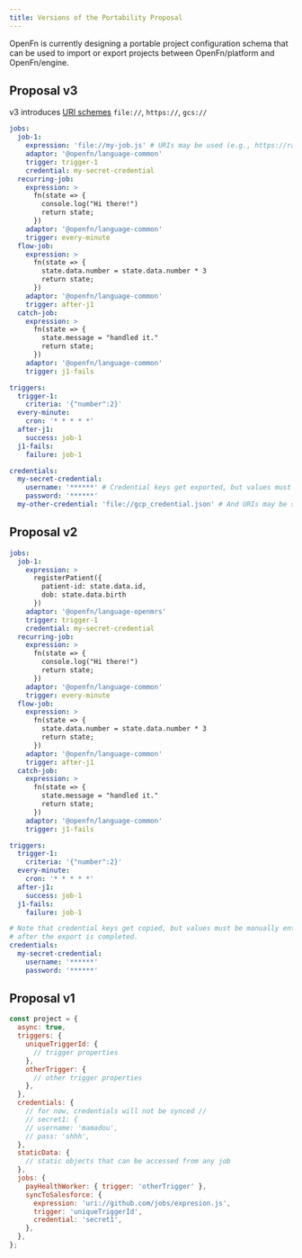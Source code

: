 ```yaml
---
title: Versions of the Portability Proposal
---
```


OpenFn is currently designing a portable project configuration schema that can
be used to import or export projects between OpenFn/platform and OpenFn/engine.

## Proposal v3

v3 introduces
[URI schemes](https://en.wikipedia.org/wiki/Uniform_Resource_Identifier)
`file://`, `https://`, `gcs://`

```yaml
jobs:
  job-1:
    expression: 'file://my-job.js' # URIs may be used (e.g., https://raw.githubusercontent.com/org/repo/my-job.js)
    adaptor: '@openfn/language-common'
    trigger: trigger-1
    credential: my-secret-credential
  recurring-job:
    expression: >
      fn(state => {
        console.log("Hi there!")
        return state;
      })
    adaptor: '@openfn/language-common'
    trigger: every-minute
  flow-job:
    expression: >
      fn(state => {
        state.data.number = state.data.number * 3
        return state;
      })
    adaptor: '@openfn/language-common'
    trigger: after-j1
  catch-job:
    expression: >
      fn(state => {
        state.message = "handled it."
        return state;
      })
    adaptor: '@openfn/language-common'
    trigger: j1-fails

triggers:
  trigger-1:
    criteria: '{"number":2}'
  every-minute:
    cron: '* * * * *'
  after-j1:
    success: job-1
  j1-fails:
    failure: job-1

credentials:
  my-secret-credential:
    username: '******' # Credential keys get exported, but values must be manually reentered
    password: '******'
  my-other-credential: 'file://gcp_credential.json' # And URIs may be specified directly for the credential body
```

## Proposal v2

```yaml
jobs:
  job-1:
    expression: >
      registerPatient({
        patient-id: state.data.id,
        dob: state.data.birth
      })
    adaptor: '@openfn/language-openmrs'
    trigger: trigger-1
    credential: my-secret-credential
  recurring-job:
    expression: >
      fn(state => {
        console.log("Hi there!")
        return state;
      })
    adaptor: '@openfn/language-common'
    trigger: every-minute
  flow-job:
    expression: >
      fn(state => {
        state.data.number = state.data.number * 3
        return state;
      })
    adaptor: '@openfn/language-common'
    trigger: after-j1
  catch-job:
    expression: >
      fn(state => {
        state.message = "handled it."
        return state;
      })
    adaptor: '@openfn/language-common'
    trigger: j1-fails

triggers:
  trigger-1:
    criteria: '{"number":2}'
  every-minute:
    cron: '* * * * *'
  after-j1:
    success: job-1
  j1-fails:
    failure: job-1

# Note that credential keys get copied, but values must be manually entered
# after the export is completed.
credentials:
  my-secret-credential:
    username: '******'
    password: '******'
```

## Proposal v1

```js
const project = {
  async: true,
  triggers: {
    uniqueTriggerId: {
      // trigger properties
    },
    otherTrigger: {
      // other trigger properties
    },
  },
  credentials: {
    // for now, credentials will not be synced //
    // secret1: {
    // username: 'mamadou',
    // pass: 'shhh',
  },
  staticData: {
    // static objects that can be accessed from any job
  },
  jobs: {
    payHealthWorker: { trigger: 'otherTrigger' },
    syncToSalesforce: {
      expression: 'uri://github.com/jobs/expresion.js',
      trigger: 'uniqueTriggerId',
      credential: 'secret1',
    },
  },
};
```
